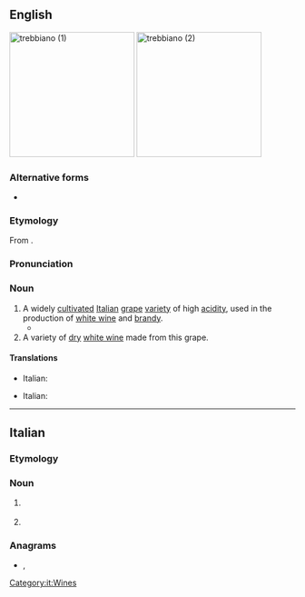 ==English==
{{wikipedia}}
[[File:Trebbiano d' Abruzzo grapes before veraison.jpg|thumb|right|220px|trebbiano (1)]]
[[File:Trebbiano d'Abruzzo.jpg|thumb|right|220px|trebbiano (2)]]
===Alternative forms===
* {{l|en|Trebbiano}}

===Etymology===
From {{bor|en|it|trebbiano}}.

===Pronunciation===
{{rfp|lang=en}}

===Noun===
{{en-noun|~}}

# A widely [[cultivate]]d [[Italian]] [[grape]] [[variety]] of high [[acidity]], used in the production of [[white wine]] and [[brandy]].
#* {{quote-journal|date=2018-03-08|title=Bubbles, With Joy: Pétillant Naturel’s Triumphant Return|author=Eric Asimov|journal={{w|The New York Times}}|url=https://www.nytimes.com/2018/03/08/dining/drinks/wine-review-petillant-naturel.html|passage=Yet the 2016 Éxilé rosé from Lise et Bertrand Jousset in the Loire Valley, made mostly of gamay, was yeasty let light and lithe, while the 2016 Indigeno from Ancarani in Emilia-Romagna, made of '''trebbiano''', was taut and earthy.}}
# A variety of [[dry]] [[white wine]] made from this grape.

====Translations====
{{trans-top|Italian grape variety}}
* Italian: {{t+|it|trebbiano|m}}
{{trans-mid}}
{{trans-bottom}}

{{trans-top|variety of white wine}}
* Italian: {{t+|it|trebbiano|m}}
{{trans-mid}}
{{trans-bottom}}

{{C|en|Grapevines|Wines}}

----

==Italian==
{{wikipedia}}
===Etymology===
{{rfelite|it}}

===Noun===
{{it-noun|m}}

# {{l|en|trebbiano}} {{gloss|grape}}
# {{l|en|trebbiano}} {{gloss|wine}}

===Anagrams===
* {{l|it|birbonate}}, {{l|it|rabbonite}}

[[Category:it:Wines]]